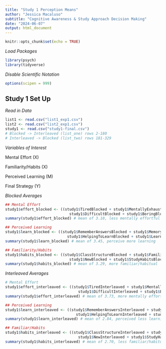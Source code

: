 ```yaml
---
title: "Study 1 Perception Means"
author: "Jessica Macaluso"
subtitle: "Cognitive Awareness & Study Approach Decision Making"
date: "2024-06-07"
output: html_document
---
```


```r
knitr::opts_chunk$set(echo = TRUE)
```

*Load Packages*
```r
library(psych)
library(tidyverse)
```

*Disable Scientific Notation*
```r
options(scipen = 999)
```

## Study 1 Set Up

*Read in Data*
```r
list1 <- read.csv("list1_exp1.csv")
list2 <- read.csv("list2_exp1.csv")
study1 <- read.csv("study1-final.csv")
# Blocked -> Interleaved (list_one) rows 2-180
# Interleaved -> Blocked (list_two) rows 181-329
```

*Variables of Interest*


Mental Effort (X)


Familiarity/Habits (X)


Perceived Learning (M)


Final Strategy (Y)

*Blocked Averages*
```r
## Mental Effort
study1$effort_blocked <- ((study1$TiredBlocked + study1$MentallyExhaustingBlocked +
                             study1$DifficultBlocked + study1$BoringBlocked) / 4)
summary(study1$effort_blocked) # mean of 3.10, less mentally effortful

## Perceived Learning
study1$learn_blocked <- ((study1$RememberAnswersBlocked + study1$MemoryAnswersBlocked +
                            study1$HelpingToLearnBlocked + study1$LearnAnswersBlocked) / 4)
summary(study1$learn_blocked) # mean of 3.45, perceive more learning

## Familiarity/Habits 
study1$habits_blocked <- ((study1$ClassStructureBlocked + study1$FamiliarBlocked +
                             study1$NewBlocked + study1$StudyHabitsBlocked)/ 4)
summary(study1$habits_blocked) # mean of 3.29, more familiar/habitual
```

*Interleaved Averages*
```r
# Mental Effort
study1$effort_interleaved <- ((study1$TiredInterleaved + study1$MentallyExhaustingInterleaved  +
                                 study1$DifficultInterleaved + study1$BoringInterleaved) / 4)
summary(study1$effort_interleaved) # mean of 3.73, more mentally effortful

## Perceived Learning
study1$learn_interleaved <- ((study1$RememberAnswersInterleaved + study1$MemoryAnswersInterleaved +
                                study1$HelpingToLearnInterleaved + study1$LearnAnswersInterleaved) / 4)
summary(study1$learn_interleaved) # mean of 2.84, perceived less learning

## Familiar/Habits
study1$habits_interleaved <- ((study1$ClassStructureInterleaved + study1$FamiliarInterleaved +
                                 study1$NewInterleaved + study1$StudyHabitsInterleaved) / 4)
summary(study1$habits_interleaved) # mean of 2.70, less familiar/habitual
```



